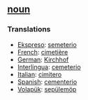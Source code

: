 == [[noun]] == 
=== Translations === 
*[[Ekspreso]]: [[semeterio]]
*[[French]]: [[cimetière]] 
*[[German]]: [[Kirchhof]] 
*[[Interlingua]]: [[cemeterio]] 
*[[Italian]]: [[cimitero]] 
*[[Spanish]]: [[cementerio]] 
*[[Volapük]]: [[sepülemöp]]
